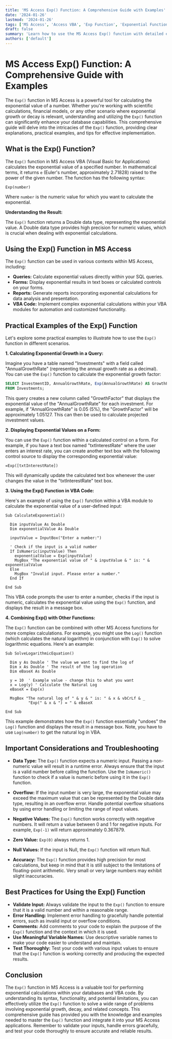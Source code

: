 ```yaml
---
title: 'MS Access Exp() Function: A Comprehensive Guide with Examples'
date: '2024-01-26'
lastmod: '2024-01-26'
tags: ['MS Access', 'Access VBA', 'Exp Function', 'Exponential Function', 'Database Functions', 'Access Tutorial', 'VBA Guide']
draft: false
summary: 'Learn how to use the MS Access Exp() function with detailed explanations, practical examples, and troubleshooting tips.  Master calculating exponential values within your Access databases and VBA code.'
authors: ['default']
---
```


# MS Access Exp() Function: A Comprehensive Guide with Examples

The `Exp()` function in MS Access is a powerful tool for calculating the exponential value of a number.  Whether you're working with scientific calculations, financial models, or any other scenario where exponential growth or decay is relevant, understanding and utilizing the `Exp()` function can significantly enhance your database capabilities. This comprehensive guide will delve into the intricacies of the `Exp()` function, providing clear explanations, practical examples, and tips for effective implementation.

## What is the Exp() Function?

The `Exp()` function in MS Access VBA (Visual Basic for Applications) calculates the exponential value of a specified number.  In mathematical terms, it returns `e` (Euler's number, approximately 2.71828) raised to the power of the given number.  The function has the following syntax:

```vba
Exp(number)
```

Where `number` is the numeric value for which you want to calculate the exponential.

**Understanding the Result:**

The `Exp()` function returns a Double data type, representing the exponential value.  A Double data type provides high precision for numeric values, which is crucial when dealing with exponential calculations.

## Using the Exp() Function in MS Access

The `Exp()` function can be used in various contexts within MS Access, including:

*   **Queries:** Calculate exponential values directly within your SQL queries.
*   **Forms:** Display exponential results in text boxes or calculated controls on your forms.
*   **Reports:** Generate reports incorporating exponential calculations for data analysis and presentation.
*   **VBA Code:** Implement complex exponential calculations within your VBA modules for automation and customized functionality.

## Practical Examples of the Exp() Function

Let's explore some practical examples to illustrate how to use the `Exp()` function in different scenarios.

**1. Calculating Exponential Growth in a Query:**

Imagine you have a table named "Investments" with a field called "AnnualGrowthRate" (representing the annual growth rate as a decimal).  You can use the `Exp()` function to calculate the exponential growth factor:

```sql
SELECT InvestmentID, AnnualGrowthRate, Exp(AnnualGrowthRate) AS GrowthFactor
FROM Investments;
```

This query creates a new column called "GrowthFactor" that displays the exponential value of the "AnnualGrowthRate" for each investment.  For example, if "AnnualGrowthRate" is 0.05 (5%), the "GrowthFactor" will be approximately 1.05127. This can then be used to calculate projected investment values.

**2. Displaying Exponential Values on a Form:**

You can use the `Exp()` function within a calculated control on a form.  For example, if you have a text box named "txtInterestRate" where the user enters an interest rate, you can create another text box with the following control source to display the corresponding exponential value:

```
=Exp([txtInterestRate])
```

This will dynamically update the calculated text box whenever the user changes the value in the "txtInterestRate" text box.

**3. Using the Exp() Function in VBA Code:**

Here's an example of using the `Exp()` function within a VBA module to calculate the exponential value of a user-defined input:

```vba
Sub CalculateExponential()

  Dim inputValue As Double
  Dim exponentialValue As Double

  inputValue = InputBox("Enter a number:")

  ' Check if the input is a valid number
  If IsNumeric(inputValue) Then
    exponentialValue = Exp(inputValue)
    MsgBox "The exponential value of " & inputValue & " is: " & exponentialValue
  Else
    MsgBox "Invalid input. Please enter a number."
  End If

End Sub
```

This VBA code prompts the user to enter a number, checks if the input is numeric, calculates the exponential value using the `Exp()` function, and displays the result in a message box.

**4. Combining Exp() with Other Functions:**

The `Exp()` function can be combined with other MS Access functions for more complex calculations. For example, you might use the `Log()` function (which calculates the natural logarithm) in conjunction with `Exp()` to solve logarithmic equations.  Here's an example:

```vba
Sub SolveLogarithmicEquation()

  Dim y As Double ' The value we want to find the log of
  Dim x As Double ' The result of the log operation
  Dim eBaseX As Double

  y = 10  ' Example value - change this to what you want
  x = Log(y) ' Calculate the Natural Log
  eBaseX = Exp(x)

  MsgBox "The natural log of " & y & " is: " & x & vbCrLf & _
          "Exp(" & x & ") = " & eBaseX

End Sub
```

This example demonstrates how the `Exp()` function essentially "undoes" the `Log()` function and displays the result in a message box. Note, you have to use `Log(number)` to get the natural log in VBA.

## Important Considerations and Troubleshooting

*   **Data Type:**  The `Exp()` function expects a numeric input. Passing a non-numeric value will result in a runtime error.  Always ensure that the input is a valid number before calling the function. Use the `IsNumeric()` function to check if a value is numeric before using it in the `Exp()` function.

*   **Overflow:**  If the input number is very large, the exponential value may exceed the maximum value that can be represented by the Double data type, resulting in an overflow error.  Handle potential overflow situations by using error handling or limiting the range of input values.

*   **Negative Values:** The `Exp()` function works correctly with negative numbers. It will return a value between 0 and 1 for negative inputs. For example, `Exp(-1)` will return approximately 0.367879.

*   **Zero Value:** `Exp(0)` always returns 1.

*   **Null Values:** If the input is Null, the `Exp()` function will return Null.

*   **Accuracy:** The `Exp()` function provides high precision for most calculations, but keep in mind that it is still subject to the limitations of floating-point arithmetic. Very small or very large numbers may exhibit slight inaccuracies.

## Best Practices for Using the Exp() Function

*   **Validate Input:** Always validate the input to the `Exp()` function to ensure that it is a valid number and within a reasonable range.
*   **Error Handling:** Implement error handling to gracefully handle potential errors, such as invalid input or overflow conditions.
*   **Comments:** Add comments to your code to explain the purpose of the `Exp()` function and the context in which it is used.
*   **Use Meaningful Variable Names:** Use descriptive variable names to make your code easier to understand and maintain.
*   **Test Thoroughly:** Test your code with various input values to ensure that the `Exp()` function is working correctly and producing the expected results.

## Conclusion

The `Exp()` function in MS Access is a valuable tool for performing exponential calculations within your databases and VBA code. By understanding its syntax, functionality, and potential limitations, you can effectively utilize the `Exp()` function to solve a wide range of problems involving exponential growth, decay, and related concepts.  This comprehensive guide has provided you with the knowledge and examples needed to master the `Exp()` function and integrate it into your MS Access applications. Remember to validate your inputs, handle errors gracefully, and test your code thoroughly to ensure accurate and reliable results.